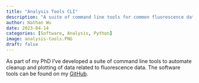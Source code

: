```yaml
---
title: "Analysis Tools CLI"
description: "A suite of command line tools for common fluorescence data analysis."
author: Nathan Wu
date: 2023-04-14
categories: [Software, Analysis, Python]
image: analysis-tools.PNG
draft: false
---
```


As part of my PhD I've developed a suite of command line tools to automate cleanup and plotting of data related to fluorescence data. The software tools can be found on my [GitHub](https://www.github.com/nathanw23/Analysis-Tools).
